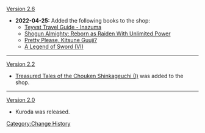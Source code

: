[[Version 2.6]]
* '''2022-04-25:''' Added the following books to the shop:
** [[Teyvat Travel Guide - Inazuma]]
** [[Shogun Almighty: Reborn as Raiden With Unlimited Power]]
** [[Pretty Please, Kitsune Guuji?]]
** [[A Legend of Sword (VI)]]
----
[[Version 2.2]]
* [[Treasured Tales of the Chouken Shinkageuchi (I)]] was added to the shop.
----
[[Version 2.0]]
* Kuroda was released.
<noinclude>[[Category:Change History]]</noinclude>